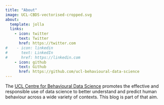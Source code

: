```yaml
---
title: "About"
image: UCL-CBDS-vectorised-cropped.svg
about:
  template: jolla
  links:
    - icon: twitter
      text: Twitter
      href: https://twitter.com
#    - icon: linkedin
#      text: LinkedIn
#      href: https://linkedin.com
    - icon: github
      text: Github
      href: https://github.com/ucl-behavioural-data-science
---
```


The [UCL Centre for Behavioural Data Science](https://www.ucl.ac.uk/pals/behavioural-data-science) promotes the effective and responsible use of data science to better understand and predict human behaviour across a wide variety of contexts. This blog is part of that aim.
